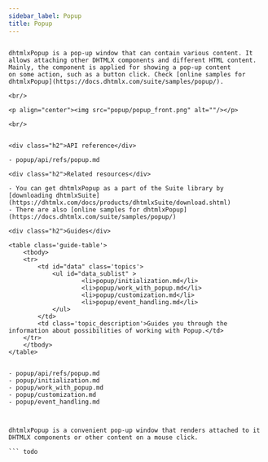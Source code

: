 ```yaml
---
sidebar_label: Popup
title: Popup
---          
```


``` todo

dhtmlxPopup is a pop-up window that can contain various content. It allows attaching other DHTMLX components and different HTML content. Mainly, the component is applied for showing a pop-up content 
on some action, such as a button click. Check [online samples for dhtmlxPopup](https://docs.dhtmlx.com/suite/samples/popup/).

<br/>

<p align="center"><img src="popup/popup_front.png" alt=""/></p>

<br/>


<div class="h2">API reference</div>

- popup/api/refs/popup.md

<div class="h2">Related resources</div>

- You can get dhtmlxPopup as a part of the Suite library by [downloading dhtmlxSuite](https://dhtmlx.com/docs/products/dhtmlxSuite/download.shtml)          
- There are also [online samples for dhtmlxPopup](https://docs.dhtmlx.com/suite/samples/popup/) 

<div class="h2">Guides</div>

<table class='guide-table'>
	<tbody>
	<tr>
		<td id="data" class='topics'>
		    <ul id="data_sublist" >
                    <li>popup/initialization.md</li>
                    <li>popup/work_with_popup.md</li>                   
                    <li>popup/customization.md</li>
                    <li>popup/event_handling.md</li>
            </ul>
        </td>
        <td class='topic_description'>Guides you through the information about possibilities of working with Popup.</td>
    </tr>
   	</tbody>
</table>


- popup/api/refs/popup.md
- popup/initialization.md
- popup/work_with_popup.md
- popup/customization.md
- popup/event_handling.md



dhtmlxPopup is a convenient pop-up window that renders attached to it DHTMLX components or other content on a mouse click.  

``` todo